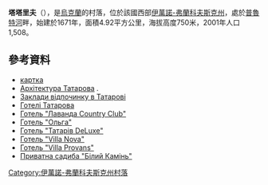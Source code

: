 <!-- 檔案不存在 [[Image:Татарів.jpg|right]] -->

'''塔塔里夫'''（{{lang-uk|Татарів}}），是[[烏克蘭|烏克蘭]]的村落，位於該國西部[[伊萬諾-弗蘭科夫斯克州|伊萬諾-弗蘭科夫斯克州]]，處於[[普魯特河|普魯特河]]畔，始建於1671年，面積4.92平方公里，海拔高度750米，2001年人口1,508。

{{coord|48|20|37|N|24|34|40|E|scale:10000|display=title}}

==參考資料==
* [http://gska2.rada.gov.ua/pls/z7502/A005?rdat1=13.06.2008&rf7571=42429 картка]{{dead link|date=2017年12月 |bot=InternetArchiveBot |fix-attempted=yes }}
* [http://www.castles.com.ua/tatarow.html Архітектура Татарова] {{Wayback|url=http://www.castles.com.ua/tatarow.html |date=20200126180228 }}.
* [http://karpaty.ua/uk/houses/city/tatariv Заклади відпочинку в Татарові] {{Wayback|url=http://karpaty.ua/uk/houses/city/tatariv |date=20150327133120 }}
* [https://web.archive.org/web/20160224183533/http://bukovel.visit.ua/hotel/Tatariv/ Готелі Татарова]
* [http://carpathian.info/advertisements/46 Готель "Лаванда Country Club"] {{Wayback|url=http://carpathian.info/advertisements/46 |date=20200130212251 }}
* [http://carpathian.info/advertisements/90 Готель "Ольга"] {{Wayback|url=http://carpathian.info/advertisements/90 |date=20200224014638 }}
* [http://carpathian.info/advertisements/45 Готель "Татарів DeLuxe"] {{Wayback|url=http://carpathian.info/advertisements/45 |date=20160304200715 }}
* [http://carpathian.info/advertisements/44 Готель "Villa Nova"] {{Wayback|url=http://carpathian.info/advertisements/44 |date=20161111204338 }}
* [http://carpathian.info/advertisements/66 Готель "Villa Provans"] {{Wayback|url=http://carpathian.info/advertisements/66 |date=20161111232712 }}
* [http://carpathian.info/advertisements/129 Приватна садиба "Білий Камінь"] {{Wayback|url=http://carpathian.info/advertisements/129 |date=20151208081317 }}

{{DEFAULTSORT:Татарів}}
[[Category:伊萬諾-弗蘭科夫斯克州村落|Category:伊萬諾-弗蘭科夫斯克州村落]]


{{IvanoFrankivsk-geo-stub}}